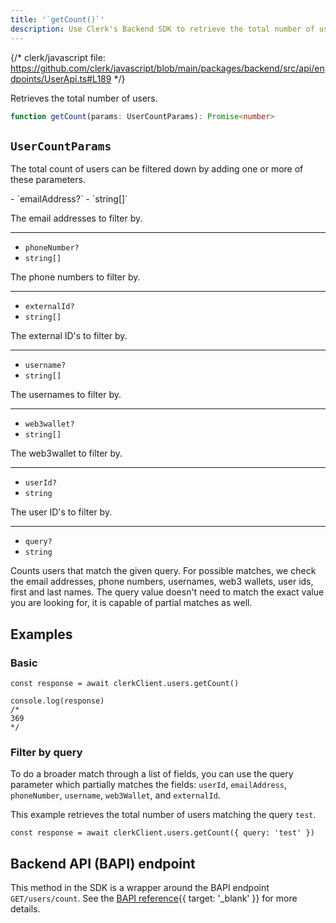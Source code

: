 ```yaml
---
title: '`getCount()`'
description: Use Clerk's Backend SDK to retrieve the total number of users.
---
```


{/* clerk/javascript file: https://github.com/clerk/javascript/blob/main/packages/backend/src/api/endpoints/UserApi.ts#L189 */}

Retrieves the total number of users.

```ts
function getCount(params: UserCountParams): Promise<number>
```

## `UserCountParams`

The total count of users can be filtered down by adding one or more of these parameters.

<Properties>
  - `emailAddress?`
  - `string[]`

  The email addresses to filter by.

  ---

  - `phoneNumber?`
  - `string[]`

  The phone numbers to filter by.

  ---

  - `externalId?`
  - `string[]`

  The external ID's to filter by.

  ---

  - `username?`
  - `string[]`

  The usernames to filter by.

  ---

  - `web3wallet?`
  - `string[]`

  The web3wallet to filter by.

  ---

  - `userId?`
  - `string`

  The user ID's to filter by.

  ---

  - `query?`
  - `string`

  Counts users that match the given query. For possible matches, we check the email addresses, phone numbers, usernames, web3 wallets, user ids, first and last names. The query value doesn't need to match the exact value you are looking for, it is capable of partial matches as well.
</Properties>

## Examples

### Basic

```tsx
const response = await clerkClient.users.getCount()

console.log(response)
/*
369
*/
```

### Filter by query

To do a broader match through a list of fields, you can use the query parameter which partially matches the fields: `userId`, `emailAddress`, `phoneNumber`, `username`, `web3Wallet`, and `externalId`.

This example retrieves the total number of users matching the query `test`.

```tsx
const response = await clerkClient.users.getCount({ query: 'test' })
```

## Backend API (BAPI) endpoint

This method in the SDK is a wrapper around the BAPI endpoint `GET/users/count`. See the [BAPI reference](/docs/reference/backend-api/tag/Users#operation/GetUsersCount){{ target: '_blank' }} for more details.

